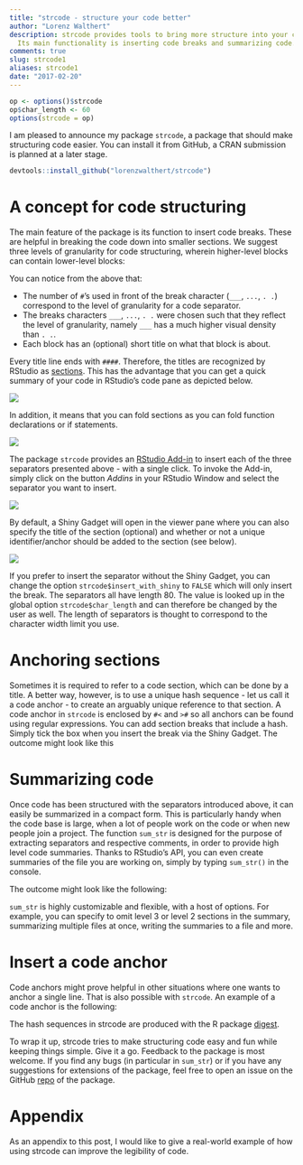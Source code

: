 ```yaml
---
title: "strcode - structure your code better"
author: "Lorenz Walthert"
description: strcode provides tools to bring more structure into your code. 
  Its main functionality is inserting code breaks and summarizing code.
comments: true
slug: strcode1
aliases: strcode1
date: "2017-02-20"
---
```

```r
op <- options()$strcode
op$char_length <- 60
options(strcode = op)
```

I am pleased to announce my package `strcode`, a package that should make structuring code easier. You can install it from GitHub, a CRAN submission is planned at a later stage.
```r
devtools::install_github("lorenzwalthert/strcode")
```

# A concept for code structuring
The main feature of the package is its function to insert code breaks. These are helpful in breaking the code down into smaller sections. We suggest three levels of granularity for code structuring, wherein higher-level blocks can contain lower-level blocks:

<script src="https://gist.GitHub.com/lorenzwalthert/94c079dfba1d09abe186993f275d67c2.js"></script>

You can notice from the above that:

* The number of `#`'s used in front of the break character (`___`, `...`, `. .`) correspond to the level of granularity for a code separator.
* The breaks characters `___`, `...`, `. .` were chosen such that they reflect the level of granularity, namely `___` has a much higher visual density than `. .`. 
* Each block has an (optional) short title on what that block is about.

Every title line ends with `####`. Therefore, the titles are recognized by RStudio as [sections](https://support.rstudio.com/hc/en-us/articles/200484568-Code-Folding-and-Sections). This has the advantage that you can get a quick summary of your code in RStudio's code pane as depicted below.

![](https://raw.githubusercontent.com/lorenzwalthert/some_raw_data/master/show_contents.png)

In addition, it means that you can fold sections as you can fold function declarations or if statements.

![](https://raw.githubusercontent.com/lorenzwalthert/some_raw_data/master/show_fold.png)

The package `strcode` provides an [RStudio Add-in](https://rstudio.github.io/rstudioaddins/) to insert each of the three separators presented above - with a single click. To invoke the Add-in, simply click on the button *Addins* in your RStudio Window and select the separator you want to insert.

![](https://raw.githubusercontent.com/lorenzwalthert/some_raw_data/master/show_insert.png)

By default, a Shiny Gadget will open in the viewer pane where you can also specify the title of the section (optional) and whether or not a unique identifier/anchor should be added to the section (see below). 


![](https://raw.githubusercontent.com/lorenzwalthert/some_raw_data/master/show_shiny.png)

If you prefer to insert the separator without the Shiny Gadget, you can change the option `strcode$insert_with_shiny` to `FALSE` which will only insert the break. The separators all have length 80. The value is looked up in the global option `strcode$char_length` and can therefore be changed by the user as well. The length of separators is thought to correspond to the character width limit you use.


# Anchoring sections
Sometimes it is required to refer to a code section, which can be done by a title. A better way, however, is to use a unique hash sequence - let us call it a code anchor - to create an arguably unique reference to that section. A code anchor in `strcode` is enclosed by `#<` and `>#` so all anchors can be found using regular expressions. You can add section breaks that include a hash. Simply tick the box when you insert the break via the Shiny Gadget. The outcome might look like this
<script src="https://gist.GitHub.com/lorenzwalthert/1a976cac9dff4e21b22797e567ecb8cc.js"></script>

# Summarizing code
Once code has been structured with the separators introduced above, it can easily be summarized in a compact form. This is particularly handy when the code base is large, when a lot of people work on the code or when new people join a project. The function `sum_str` is designed for the purpose of extracting separators and respective comments, in order to provide high level code summaries. Thanks to RStudio's API, you can even create summaries of the file you are working on, simply by typing `sum_str()` in the console.

The outcome might look like the following:

<script src="https://gist.GitHub.com/lorenzwalthert/bf2595631df1212df5e41ef61d149980.js"></script>

`sum_str` is highly customizable and flexible, with a host of options. For example, you can specify to omit level 3 or level 2 sections in the summary, summarizing multiple files at once, writing the summaries to a file and more.

# Insert a code anchor
Code anchors might prove helpful in other situations where one wants to anchor a single line. That is also possible with `strcode`. An example of a code anchor is the following:

<script src="https://gist.GitHub.com/lorenzwalthert/f28f17243753b489ebb845698227d0ec.js"></script>
The hash sequences in strcode are produced with the R package [digest](https://github.com/eddelbuettel/digest).

To wrap it up, strcode tries to make structuring code easy and fun while keeping things simple. Give it a go. Feedback to the package is most welcome. If you find any bugs (in particular in `sum_str`) or if you have any suggestions for extensions of the package, feel free to open an issue on the GitHub [repo](https://github.com/lorenzwalthert/strcode) of the package. 

# Appendix
As an appendix to this post, I would like to give a real-world example of how using strcode can improve the legibility of code. 

<script src="https://gist.github.com/lorenzwalthert/6caf863715eec10db65845768d68d055.js"></script>
